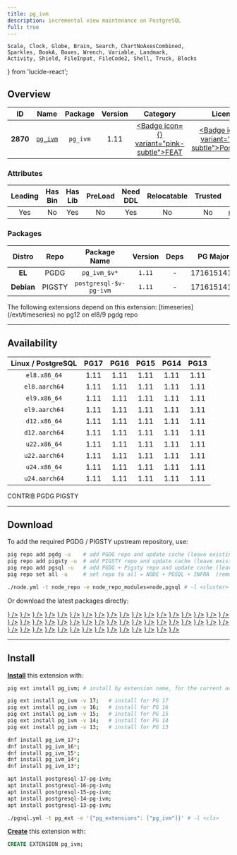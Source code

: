 ```yaml
---
title: pg_ivm
description: incremental view maintenance on PostgreSQL
full: true
---
```


    Scale, Clock, Globe, Brain, Search, ChartNoAxesCombined,
    Sparkles, BookA, Boxes, Wrench, Variable, Landmark,
    Activity, Shield, FileInput, FileCode2, Shell, Truck, Blocks
} from 'lucide-react';

## Overview

| <TooltipIconButton tooltip="Extension unique identifier" side="top">ID</TooltipIconButton> | <TooltipIconButton tooltip="Extension name" side="top">Name</TooltipIconButton> | <TooltipIconButton tooltip="Package name for installation" side="top">Package</TooltipIconButton> | <TooltipIconButton tooltip="Latest available extension version" side="top">Version</TooltipIconButton> | <TooltipIconButton tooltip="Extension category" side="top">Category</TooltipIconButton> | <TooltipIconButton tooltip="Open source license" side="top">License</TooltipIconButton> | <TooltipIconButton tooltip="Programming language" side="top">Lang</TooltipIconButton> |
|:--------:|:--------:|:----------:|:--------------:|:---------------------------------------:|:------------------------------------------------------:|:----:|
| **2870** | [`pg_ivm`](https://github.com/sraoss/pg_ivm) | `pg_ivm` | 1.11 | <a href="/ext/feat" className="no-underline"><Badge icon={<Sparkles />} variant="pink-subtle">FEAT</Badge></a> | <a href="/ext/list/license#postgresql" className="no-underline"><Badge icon={<Scale />} variant="blue-subtle">PostgreSQL</Badge></a> | <a href="/ext/list/lang#c"><Badge icon={<FileCode2 />} variant="blue-subtle">C</Badge></a> |

### Attributes

| <TooltipIconButton tooltip="The Primary Leading extension in the Package" side="top">Leading</TooltipIconButton> | <TooltipIconButton tooltip="Contains binary utils" side="top">Has Bin</TooltipIconButton> | <TooltipIconButton tooltip="Contains .so shared library files" side="top">Has Lib</TooltipIconButton> | <TooltipIconButton tooltip="Requires preloading via shared_preload_libraries" side="top">PreLoad</TooltipIconButton> | <TooltipIconButton tooltip="Requires CREATE EXTENSION DDL command" side="top">Need DDL</TooltipIconButton> | <TooltipIconButton tooltip="Can be installed in any schema" side="top">Relocatable</TooltipIconButton> | <TooltipIconButton tooltip="Can be created by non-superuser" side="top">Trusted</TooltipIconButton> | <TooltipIconButton tooltip="Schemas used by this extension" side="top">Schemas</TooltipIconButton> |
|:-------:|:-------:|:-------:|:-------:|:--------:|:-----------:|:-------:|:-------:|
| Yes | No | Yes | No | Yes | No | No | `pg_catalog` |

### Packages

| <TooltipIconButton tooltip="Linux distribution family, EL or Debian" side="top">Distro</TooltipIconButton> | <TooltipIconButton tooltip="Package repository" side="top">Repo</TooltipIconButton> | <TooltipIconButton tooltip="The RPM/DEB Package Name Pattern (replace $v with real pg major)" side="top">Package Name</TooltipIconButton> | <TooltipIconButton tooltip="Latest package version" side="top">Version</TooltipIconButton> | <TooltipIconButton tooltip="RPM/DEB Package dependencies" side="top">Deps</TooltipIconButton> | <TooltipIconButton tooltip="Available in these PostgreSQL Major Versions" side="top">PG Major</TooltipIconButton> |
|:----------:|:--------:|:------------------------:|:-----------:|:------------:|:------------------:|
|   **EL**   | <Badge variant="blue-subtle"><span className="font-bold">PGDG</span></Badge> | `pg_ivm_$v*` | `1.11` | - | <Badge variant="green-subtle">17</Badge><Badge variant="green-subtle">16</Badge><Badge variant="green-subtle">15</Badge><Badge variant="green-subtle">14</Badge><Badge variant="green-subtle">13</Badge> |
| **Debian** | <Badge variant="amber-subtle"><span className="font-bold">PIGSTY</span></Badge> | `postgresql-$v-pg-ivm` | `1.11` | - | <Badge variant="green-subtle">17</Badge><Badge variant="green-subtle">16</Badge><Badge variant="green-subtle">15</Badge><Badge variant="green-subtle">14</Badge><Badge variant="green-subtle">13</Badge> |


<Callout title="Dependent Extensions" type="info">
    The following extensions depend on this extension: [timeseries](/ext/timeseries)
</Callout>

<Callout title="Comments" type="info">
    no pg12 on el8/9 pgdg repo
</Callout>


------

## Availability

| <TooltipIconButton tooltip="Linux Distro Arch / PostgreSQL Major Version" side="top">Linux / PostgreSQL </TooltipIconButton> | **PG17** | **PG16** | **PG15** | **PG14** | **PG13** |
|:-----:|:-----:|:-----:|:-----:|:-----:|:-----:|
| `el8.x86_64` | <Badge variant="blue-subtle">1.11</Badge> | <Badge variant="blue-subtle">1.11</Badge> | <Badge variant="blue-subtle">1.11</Badge> | <Badge variant="blue-subtle">1.11</Badge> | <Badge variant="blue-subtle">1.11</Badge> |
| `el8.aarch64` | <Badge variant="blue-subtle">1.11</Badge> | <Badge variant="blue-subtle">1.11</Badge> | <Badge variant="blue-subtle">1.11</Badge> | <Badge variant="blue-subtle">1.11</Badge> | <Badge variant="blue-subtle">1.11</Badge> |
| `el9.x86_64` | <Badge variant="blue-subtle">1.11</Badge> | <Badge variant="blue-subtle">1.11</Badge> | <Badge variant="blue-subtle">1.11</Badge> | <Badge variant="blue-subtle">1.11</Badge> | <Badge variant="blue-subtle">1.11</Badge> |
| `el9.aarch64` | <Badge variant="blue-subtle">1.11</Badge> | <Badge variant="blue-subtle">1.11</Badge> | <Badge variant="blue-subtle">1.11</Badge> | <Badge variant="blue-subtle">1.11</Badge> | <Badge variant="blue-subtle">1.11</Badge> |
| `d12.x86_64` | <Badge variant="amber-subtle">1.11</Badge> | <Badge variant="amber-subtle">1.11</Badge> | <Badge variant="amber-subtle">1.11</Badge> | <Badge variant="amber-subtle">1.11</Badge> | <Badge variant="amber-subtle">1.11</Badge> |
| `d12.aarch64` | <Badge variant="amber-subtle">1.11</Badge> | <Badge variant="amber-subtle">1.11</Badge> | <Badge variant="amber-subtle">1.11</Badge> | <Badge variant="amber-subtle">1.11</Badge> | <Badge variant="amber-subtle">1.11</Badge> |
| `u22.x86_64` | <Badge variant="amber-subtle">1.11</Badge> | <Badge variant="amber-subtle">1.11</Badge> | <Badge variant="amber-subtle">1.11</Badge> | <Badge variant="amber-subtle">1.11</Badge> | <Badge variant="amber-subtle">1.11</Badge> |
| `u22.aarch64` | <Badge variant="amber-subtle">1.11</Badge> | <Badge variant="amber-subtle">1.11</Badge> | <Badge variant="amber-subtle">1.11</Badge> | <Badge variant="amber-subtle">1.11</Badge> | <Badge variant="amber-subtle">1.11</Badge> |
| `u24.x86_64` | <Badge variant="amber-subtle">1.11</Badge> | <Badge variant="amber-subtle">1.11</Badge> | <Badge variant="amber-subtle">1.11</Badge> | <Badge variant="amber-subtle">1.11</Badge> | <Badge variant="amber-subtle">1.11</Badge> |
| `u24.aarch64` | <Badge variant="amber-subtle">1.11</Badge> | <Badge variant="amber-subtle">1.11</Badge> | <Badge variant="amber-subtle">1.11</Badge> | <Badge variant="amber-subtle">1.11</Badge> | <Badge variant="amber-subtle">1.11</Badge> |

<Badge variant="green-subtle"><span className="font-black">CONTRIB</span></Badge> <Badge variant="blue-subtle"><span className="font-black">PGDG</span></Badge> <Badge variant="amber-subtle"><span className="font-black">PIGSTY</span></Badge>

------

## Download

To add the required PGDG / PIGSTY upstream repository, use:

```bash tab="pig"
pig repo add pgdg -u    # add PGDG repo and update cache (leave existing repos)
pig repo add pigsty -u  # add PIGSTY repo and update cache (leave existing repos)
pig repo add pgsql -u   # add PGDG + Pigsty repo and update cache (leave existing repos)
pig repo set all -u     # set repo to all = NODE + PGSQL + INFRA  (remove existing repos)
```
```bash tab="pigsty"
./node.yml -t node_repo -e node_repo_modules=node,pgsql # -l <cluster>
```

Or download the latest packages directly:

<Files>
    <Folder name="el8.x86_64">
        <a href="https://download.postgresql.org/pub/repos/yum/17/redhat/rhel-8-x86_64/pg_ivm_17-1.11-1PGDG.rhel8.x86_64.rpm"><File name="pg_ivm_17-1.11-1PGDG.rhel8.x86_64.rpm" icon={<Package className="text-emerald-500" />} /></a>
        <a href="https://download.postgresql.org/pub/repos/yum/16/redhat/rhel-8-x86_64/pg_ivm_16-1.11-1PGDG.rhel8.x86_64.rpm"><File name="pg_ivm_16-1.11-1PGDG.rhel8.x86_64.rpm" icon={<Package className="text-emerald-500" />} /></a>
        <a href="https://download.postgresql.org/pub/repos/yum/15/redhat/rhel-8-x86_64/pg_ivm_15-1.11-1PGDG.rhel8.x86_64.rpm"><File name="pg_ivm_15-1.11-1PGDG.rhel8.x86_64.rpm" icon={<Package className="text-emerald-500" />} /></a>
        <a href="https://download.postgresql.org/pub/repos/yum/14/redhat/rhel-8-x86_64/pg_ivm_14-1.11-1PGDG.rhel8.x86_64.rpm"><File name="pg_ivm_14-1.11-1PGDG.rhel8.x86_64.rpm" icon={<Package className="text-emerald-500" />} /></a>
        <a href="https://download.postgresql.org/pub/repos/yum/13/redhat/rhel-8-x86_64/pg_ivm_13-1.11-1PGDG.rhel8.x86_64.rpm"><File name="pg_ivm_13-1.11-1PGDG.rhel8.x86_64.rpm" icon={<Package className="text-emerald-500" />} /></a>
    </Folder>
    <Folder name="el8.aarch64">
        <a href="https://download.postgresql.org/pub/repos/yum/17/redhat/rhel-8-aarch64/pg_ivm_17-1.11-1PGDG.rhel8.aarch64.rpm"><File name="pg_ivm_17-1.11-1PGDG.rhel8.aarch64.rpm" icon={<Package className="text-orange-500" />} /></a>
        <a href="https://download.postgresql.org/pub/repos/yum/16/redhat/rhel-8-aarch64/pg_ivm_16-1.11-1PGDG.rhel8.aarch64.rpm"><File name="pg_ivm_16-1.11-1PGDG.rhel8.aarch64.rpm" icon={<Package className="text-orange-500" />} /></a>
        <a href="https://download.postgresql.org/pub/repos/yum/15/redhat/rhel-8-aarch64/pg_ivm_15-1.11-1PGDG.rhel8.aarch64.rpm"><File name="pg_ivm_15-1.11-1PGDG.rhel8.aarch64.rpm" icon={<Package className="text-orange-500" />} /></a>
        <a href="https://download.postgresql.org/pub/repos/yum/14/redhat/rhel-8-aarch64/pg_ivm_14-1.11-1PGDG.rhel8.aarch64.rpm"><File name="pg_ivm_14-1.11-1PGDG.rhel8.aarch64.rpm" icon={<Package className="text-orange-500" />} /></a>
        <a href="https://download.postgresql.org/pub/repos/yum/13/redhat/rhel-8-aarch64/pg_ivm_13-1.11-1PGDG.rhel8.aarch64.rpm"><File name="pg_ivm_13-1.11-1PGDG.rhel8.aarch64.rpm" icon={<Package className="text-orange-500" />} /></a>
    </Folder>
    <Folder name="el9.x86_64">
        <a href="https://download.postgresql.org/pub/repos/yum/17/redhat/rhel-9-x86_64/pg_ivm_17-1.11-1PGDG.rhel9.x86_64.rpm"><File name="pg_ivm_17-1.11-1PGDG.rhel9.x86_64.rpm" icon={<Package className="text-emerald-500" />} /></a>
        <a href="https://download.postgresql.org/pub/repos/yum/16/redhat/rhel-9-x86_64/pg_ivm_16-1.11-1PGDG.rhel9.x86_64.rpm"><File name="pg_ivm_16-1.11-1PGDG.rhel9.x86_64.rpm" icon={<Package className="text-emerald-500" />} /></a>
        <a href="https://download.postgresql.org/pub/repos/yum/15/redhat/rhel-9-x86_64/pg_ivm_15-1.11-1PGDG.rhel9.x86_64.rpm"><File name="pg_ivm_15-1.11-1PGDG.rhel9.x86_64.rpm" icon={<Package className="text-emerald-500" />} /></a>
        <a href="https://download.postgresql.org/pub/repos/yum/14/redhat/rhel-9-x86_64/pg_ivm_14-1.11-1PGDG.rhel9.x86_64.rpm"><File name="pg_ivm_14-1.11-1PGDG.rhel9.x86_64.rpm" icon={<Package className="text-emerald-500" />} /></a>
        <a href="https://download.postgresql.org/pub/repos/yum/13/redhat/rhel-9-x86_64/pg_ivm_13-1.11-1PGDG.rhel9.x86_64.rpm"><File name="pg_ivm_13-1.11-1PGDG.rhel9.x86_64.rpm" icon={<Package className="text-emerald-500" />} /></a>
    </Folder>
    <Folder name="el9.aarch64">
        <a href="https://download.postgresql.org/pub/repos/yum/17/redhat/rhel-9-aarch64/pg_ivm_17-1.11-1PGDG.rhel9.aarch64.rpm"><File name="pg_ivm_17-1.11-1PGDG.rhel9.aarch64.rpm" icon={<Package className="text-orange-500" />} /></a>
        <a href="https://download.postgresql.org/pub/repos/yum/16/redhat/rhel-9-aarch64/pg_ivm_16-1.11-1PGDG.rhel9.aarch64.rpm"><File name="pg_ivm_16-1.11-1PGDG.rhel9.aarch64.rpm" icon={<Package className="text-orange-500" />} /></a>
        <a href="https://download.postgresql.org/pub/repos/yum/15/redhat/rhel-9-aarch64/pg_ivm_15-1.11-1PGDG.rhel9.aarch64.rpm"><File name="pg_ivm_15-1.11-1PGDG.rhel9.aarch64.rpm" icon={<Package className="text-orange-500" />} /></a>
        <a href="https://download.postgresql.org/pub/repos/yum/14/redhat/rhel-9-aarch64/pg_ivm_14-1.11-1PGDG.rhel9.aarch64.rpm"><File name="pg_ivm_14-1.11-1PGDG.rhel9.aarch64.rpm" icon={<Package className="text-orange-500" />} /></a>
        <a href="https://download.postgresql.org/pub/repos/yum/13/redhat/rhel-9-aarch64/pg_ivm_13-1.11-1PGDG.rhel9.aarch64.rpm"><File name="pg_ivm_13-1.11-1PGDG.rhel9.aarch64.rpm" icon={<Package className="text-orange-500" />} /></a>
    </Folder>
    <Folder name="d12.x86_64">
        <a href="https://repo.pigsty.io/apt/pgsql/bookworm/pool/main/p/pg-ivm/postgresql-17-pg-ivm_1.11-1PIGSTY~bookworm_amd64.deb"><File name="postgresql-17-pg-ivm_1.11-1PIGSTY~bookworm_amd64.deb" icon={<Box className="text-emerald-500" />} /></a>
        <a href="https://repo.pigsty.io/apt/pgsql/bookworm/pool/main/p/pg-ivm/postgresql-16-pg-ivm_1.11-1PIGSTY~bookworm_amd64.deb"><File name="postgresql-16-pg-ivm_1.11-1PIGSTY~bookworm_amd64.deb" icon={<Box className="text-emerald-500" />} /></a>
        <a href="https://repo.pigsty.io/apt/pgsql/bookworm/pool/main/p/pg-ivm/postgresql-15-pg-ivm_1.11-1PIGSTY~bookworm_amd64.deb"><File name="postgresql-15-pg-ivm_1.11-1PIGSTY~bookworm_amd64.deb" icon={<Box className="text-emerald-500" />} /></a>
        <a href="https://repo.pigsty.io/apt/pgsql/bookworm/pool/main/p/pg-ivm/postgresql-14-pg-ivm_1.11-1PIGSTY~bookworm_amd64.deb"><File name="postgresql-14-pg-ivm_1.11-1PIGSTY~bookworm_amd64.deb" icon={<Box className="text-emerald-500" />} /></a>
        <a href="https://repo.pigsty.io/apt/pgsql/bookworm/pool/main/p/pg-ivm/postgresql-13-pg-ivm_1.11-1PIGSTY~bookworm_amd64.deb"><File name="postgresql-13-pg-ivm_1.11-1PIGSTY~bookworm_amd64.deb" icon={<Box className="text-emerald-500" />} /></a>
    </Folder>
    <Folder name="d12.aarch64">
        <a href="https://repo.pigsty.io/apt/pgsql/bookworm/pool/main/p/pg-ivm/postgresql-17-pg-ivm_1.11-1PIGSTY~bookworm_arm64.deb"><File name="postgresql-17-pg-ivm_1.11-1PIGSTY~bookworm_arm64.deb" icon={<Box className="text-orange-500" />} /></a>
        <a href="https://repo.pigsty.io/apt/pgsql/bookworm/pool/main/p/pg-ivm/postgresql-16-pg-ivm_1.11-1PIGSTY~bookworm_arm64.deb"><File name="postgresql-16-pg-ivm_1.11-1PIGSTY~bookworm_arm64.deb" icon={<Box className="text-orange-500" />} /></a>
        <a href="https://repo.pigsty.io/apt/pgsql/bookworm/pool/main/p/pg-ivm/postgresql-15-pg-ivm_1.11-1PIGSTY~bookworm_arm64.deb"><File name="postgresql-15-pg-ivm_1.11-1PIGSTY~bookworm_arm64.deb" icon={<Box className="text-orange-500" />} /></a>
        <a href="https://repo.pigsty.io/apt/pgsql/bookworm/pool/main/p/pg-ivm/postgresql-14-pg-ivm_1.11-1PIGSTY~bookworm_arm64.deb"><File name="postgresql-14-pg-ivm_1.11-1PIGSTY~bookworm_arm64.deb" icon={<Box className="text-orange-500" />} /></a>
        <a href="https://repo.pigsty.io/apt/pgsql/bookworm/pool/main/p/pg-ivm/postgresql-13-pg-ivm_1.11-1PIGSTY~bookworm_arm64.deb"><File name="postgresql-13-pg-ivm_1.11-1PIGSTY~bookworm_arm64.deb" icon={<Box className="text-orange-500" />} /></a>
    </Folder>
    <Folder name="u22.x86_64">
        <a href="https://repo.pigsty.io/apt/pgsql/jammy/pool/main/p/pg-ivm/postgresql-17-pg-ivm_1.11-1PIGSTY~jammy_amd64.deb"><File name="postgresql-17-pg-ivm_1.11-1PIGSTY~jammy_amd64.deb" icon={<Box className="text-emerald-500" />} /></a>
        <a href="https://repo.pigsty.io/apt/pgsql/jammy/pool/main/p/pg-ivm/postgresql-16-pg-ivm_1.11-1PIGSTY~jammy_amd64.deb"><File name="postgresql-16-pg-ivm_1.11-1PIGSTY~jammy_amd64.deb" icon={<Box className="text-emerald-500" />} /></a>
        <a href="https://repo.pigsty.io/apt/pgsql/jammy/pool/main/p/pg-ivm/postgresql-15-pg-ivm_1.11-1PIGSTY~jammy_amd64.deb"><File name="postgresql-15-pg-ivm_1.11-1PIGSTY~jammy_amd64.deb" icon={<Box className="text-emerald-500" />} /></a>
        <a href="https://repo.pigsty.io/apt/pgsql/jammy/pool/main/p/pg-ivm/postgresql-14-pg-ivm_1.11-1PIGSTY~jammy_amd64.deb"><File name="postgresql-14-pg-ivm_1.11-1PIGSTY~jammy_amd64.deb" icon={<Box className="text-emerald-500" />} /></a>
        <a href="https://repo.pigsty.io/apt/pgsql/jammy/pool/main/p/pg-ivm/postgresql-13-pg-ivm_1.11-1PIGSTY~jammy_amd64.deb"><File name="postgresql-13-pg-ivm_1.11-1PIGSTY~jammy_amd64.deb" icon={<Box className="text-emerald-500" />} /></a>
    </Folder>
    <Folder name="u22.aarch64">
        <a href="https://repo.pigsty.io/apt/pgsql/jammy/pool/main/p/pg-ivm/postgresql-17-pg-ivm_1.11-1PIGSTY~jammy_arm64.deb"><File name="postgresql-17-pg-ivm_1.11-1PIGSTY~jammy_arm64.deb" icon={<Box className="text-orange-500" />} /></a>
        <a href="https://repo.pigsty.io/apt/pgsql/jammy/pool/main/p/pg-ivm/postgresql-16-pg-ivm_1.11-1PIGSTY~jammy_arm64.deb"><File name="postgresql-16-pg-ivm_1.11-1PIGSTY~jammy_arm64.deb" icon={<Box className="text-orange-500" />} /></a>
        <a href="https://repo.pigsty.io/apt/pgsql/jammy/pool/main/p/pg-ivm/postgresql-15-pg-ivm_1.11-1PIGSTY~jammy_arm64.deb"><File name="postgresql-15-pg-ivm_1.11-1PIGSTY~jammy_arm64.deb" icon={<Box className="text-orange-500" />} /></a>
        <a href="https://repo.pigsty.io/apt/pgsql/jammy/pool/main/p/pg-ivm/postgresql-14-pg-ivm_1.11-1PIGSTY~jammy_arm64.deb"><File name="postgresql-14-pg-ivm_1.11-1PIGSTY~jammy_arm64.deb" icon={<Box className="text-orange-500" />} /></a>
        <a href="https://repo.pigsty.io/apt/pgsql/jammy/pool/main/p/pg-ivm/postgresql-13-pg-ivm_1.11-1PIGSTY~jammy_arm64.deb"><File name="postgresql-13-pg-ivm_1.11-1PIGSTY~jammy_arm64.deb" icon={<Box className="text-orange-500" />} /></a>
    </Folder>
    <Folder name="u24.x86_64">
        <a href="https://repo.pigsty.io/apt/pgsql/noble/pool/main/p/pg-ivm/postgresql-17-pg-ivm_1.11-1PIGSTY~noble_amd64.deb"><File name="postgresql-17-pg-ivm_1.11-1PIGSTY~noble_amd64.deb" icon={<Box className="text-emerald-500" />} /></a>
        <a href="https://repo.pigsty.io/apt/pgsql/noble/pool/main/p/pg-ivm/postgresql-16-pg-ivm_1.11-1PIGSTY~noble_amd64.deb"><File name="postgresql-16-pg-ivm_1.11-1PIGSTY~noble_amd64.deb" icon={<Box className="text-emerald-500" />} /></a>
        <a href="https://repo.pigsty.io/apt/pgsql/noble/pool/main/p/pg-ivm/postgresql-15-pg-ivm_1.11-1PIGSTY~noble_amd64.deb"><File name="postgresql-15-pg-ivm_1.11-1PIGSTY~noble_amd64.deb" icon={<Box className="text-emerald-500" />} /></a>
        <a href="https://repo.pigsty.io/apt/pgsql/noble/pool/main/p/pg-ivm/postgresql-14-pg-ivm_1.11-1PIGSTY~noble_amd64.deb"><File name="postgresql-14-pg-ivm_1.11-1PIGSTY~noble_amd64.deb" icon={<Box className="text-emerald-500" />} /></a>
        <a href="https://repo.pigsty.io/apt/pgsql/noble/pool/main/p/pg-ivm/postgresql-13-pg-ivm_1.11-1PIGSTY~noble_amd64.deb"><File name="postgresql-13-pg-ivm_1.11-1PIGSTY~noble_amd64.deb" icon={<Box className="text-emerald-500" />} /></a>
    </Folder>
    <Folder name="u24.aarch64">
        <a href="https://repo.pigsty.io/apt/pgsql/noble/pool/main/p/pg-ivm/postgresql-17-pg-ivm_1.11-1PIGSTY~noble_arm64.deb"><File name="postgresql-17-pg-ivm_1.11-1PIGSTY~noble_arm64.deb" icon={<Box className="text-orange-500" />} /></a>
        <a href="https://repo.pigsty.io/apt/pgsql/noble/pool/main/p/pg-ivm/postgresql-16-pg-ivm_1.11-1PIGSTY~noble_arm64.deb"><File name="postgresql-16-pg-ivm_1.11-1PIGSTY~noble_arm64.deb" icon={<Box className="text-orange-500" />} /></a>
        <a href="https://repo.pigsty.io/apt/pgsql/noble/pool/main/p/pg-ivm/postgresql-15-pg-ivm_1.11-1PIGSTY~noble_arm64.deb"><File name="postgresql-15-pg-ivm_1.11-1PIGSTY~noble_arm64.deb" icon={<Box className="text-orange-500" />} /></a>
        <a href="https://repo.pigsty.io/apt/pgsql/noble/pool/main/p/pg-ivm/postgresql-14-pg-ivm_1.11-1PIGSTY~noble_arm64.deb"><File name="postgresql-14-pg-ivm_1.11-1PIGSTY~noble_arm64.deb" icon={<Box className="text-orange-500" />} /></a>
        <a href="https://repo.pigsty.io/apt/pgsql/noble/pool/main/p/pg-ivm/postgresql-13-pg-ivm_1.11-1PIGSTY~noble_arm64.deb"><File name="postgresql-13-pg-ivm_1.11-1PIGSTY~noble_arm64.deb" icon={<Box className="text-orange-500" />} /></a>
    </Folder>
</Files>

------

## Install

[**Install**](/docs/pgsql/extension/install) this extension with:

```bash tab="pig"
pig ext install pg_ivm; # install by extension name, for the current active PG version

pig ext install pg_ivm -v 17;   # install for PG 17
pig ext install pg_ivm -v 16;   # install for PG 16
pig ext install pg_ivm -v 15;   # install for PG 15
pig ext install pg_ivm -v 14;   # install for PG 14
pig ext install pg_ivm -v 13;   # install for PG 13
```
```bash tab="yum" 
dnf install pg_ivm_17*;
dnf install pg_ivm_16*;
dnf install pg_ivm_15*;
dnf install pg_ivm_14*;
dnf install pg_ivm_13*;
```
```bash tab="apt" 
apt install postgresql-17-pg-ivm;
apt install postgresql-16-pg-ivm;
apt install postgresql-15-pg-ivm;
apt install postgresql-14-pg-ivm;
apt install postgresql-13-pg-ivm;
```
```bash tab="ansible"
./pgsql.yml -t pg_ext -e '{"pg_extensions": ["pg_ivm"]}' # -l <cls>
```

[**Create**](/docs/pgsql/extension/create) this extension with:

```sql
CREATE EXTENSION pg_ivm;
```


